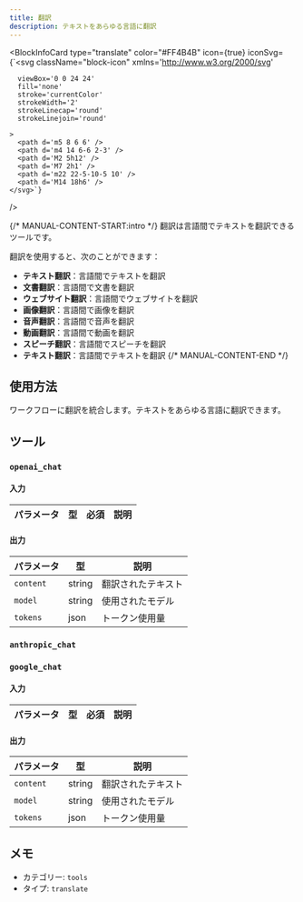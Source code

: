 ```yaml
---
title: 翻訳
description: テキストをあらゆる言語に翻訳
---
```



<BlockInfoCard 
  type="translate"
  color="#FF4B4B"
  icon={true}
  iconSvg={`<svg className="block-icon"
      xmlns='http://www.w3.org/2000/svg'
      
      
      viewBox='0 0 24 24'
      fill='none'
      stroke='currentColor'
      strokeWidth='2'
      strokeLinecap='round'
      strokeLinejoin='round'
      
    >
      <path d='m5 8 6 6' />
      <path d='m4 14 6-6 2-3' />
      <path d='M2 5h12' />
      <path d='M7 2h1' />
      <path d='m22 22-5-10-5 10' />
      <path d='M14 18h6' />
    </svg>`}
/>

{/* MANUAL-CONTENT-START:intro */}
翻訳は言語間でテキストを翻訳できるツールです。

翻訳を使用すると、次のことができます：

- **テキスト翻訳**：言語間でテキストを翻訳
- **文書翻訳**：言語間で文書を翻訳
- **ウェブサイト翻訳**：言語間でウェブサイトを翻訳
- **画像翻訳**：言語間で画像を翻訳
- **音声翻訳**：言語間で音声を翻訳
- **動画翻訳**：言語間で動画を翻訳
- **スピーチ翻訳**：言語間でスピーチを翻訳
- **テキスト翻訳**：言語間でテキストを翻訳
{/* MANUAL-CONTENT-END */}

## 使用方法

ワークフローに翻訳を統合します。テキストをあらゆる言語に翻訳できます。

## ツール

### `openai_chat`

#### 入力

| パラメータ | 型 | 必須 | 説明 |
| --------- | ---- | -------- | ----------- |

#### 出力

| パラメータ | 型 | 説明 |
| --------- | ---- | ----------- |
| `content` | string | 翻訳されたテキスト |
| `model` | string | 使用されたモデル |
| `tokens` | json | トークン使用量 |

### `anthropic_chat`

### `google_chat`

#### 入力

| パラメータ | 型 | 必須 | 説明 |
| --------- | ---- | -------- | ----------- |

#### 出力

| パラメータ | 型 | 説明 |
| --------- | ---- | ----------- |
| `content` | string | 翻訳されたテキスト |
| `model` | string | 使用されたモデル |
| `tokens` | json | トークン使用量 |

## メモ

- カテゴリー: `tools`
- タイプ: `translate`

